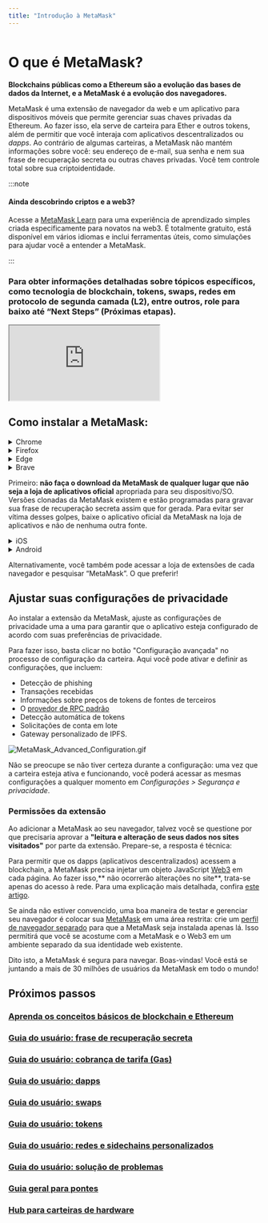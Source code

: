 ```yaml
---
title: "Introdução à MetaMask"
---
```



<div class="center-container">
  <div class="img-large">
    <img
      src={
        require("../../../../../img/getting-started/getting-started-with-metamask/MetaMask_banner.png")
          .default
      }
      alt=""
    />
  </div>
</div>

# **O que é MetaMask?**

**Blockchains públicas como a Ethereum são a evolução das bases de dados da Internet, e a MetaMask é a evolução dos navegadores.**

MetaMask é uma extensão de navegador da web e um aplicativo para dispositivos móveis que permite gerenciar suas chaves privadas da Ethereum. Ao fazer isso, ela serve de carteira para Ether e outros tokens, além de permitir que você interaja com aplicativos descentralizados ou _dapps_. Ao contrário de algumas carteiras, a MetaMask não mantém informações sobre você: seu endereço de e-mail, sua senha e nem sua frase de recuperação secreta ou outras chaves privadas. Você tem controle total sobre sua criptoidentidade.

:::note

#### Ainda descobrindo criptos e a web3?

Acesse a [MetaMask Learn](https://learn.metamask.io/) para uma experiência de aprendizado simples criada especificamente para novatos na web3. É totalmente gratuito, está disponível em vários idiomas e inclui ferramentas úteis, como simulações para ajudar você a entender a MetaMask.

:::

### **Para obter informações detalhadas sobre tópicos específicos, como tecnologia de blockchain, tokens, swaps, redes em protocolo de segunda camada (L2), entre outros, role para baixo até “Next Steps” (Próximas etapas).**

<div class="center-container">
  <div class="video-container">
    <iframe
      class="video-iframe"
      src="https://www.youtube.com/embed/YVgfHZMFFFQ?si=PTSfJ1LCzvJe3JuK"
      title="What is MetaMask?"
      allow="accelerometer; autoplay; clipboard-write; encrypted-media; gyroscope; picture-in-picture; web-share"
      allowFullScreen
    ></iframe>
  </div>
</div>

## **Como instalar a MetaMask:**

<Tabs>

<TabItem value="Extensão do navegador" label="Extensão do navegador">

<details>
<summary>Chrome</summary>

<div>

1. Acesse [https://metamask.io/](https://metamask.io/)

2. Clique em “Download” (Baixar) na barra de menus.

3. Clique em “Install MetaMask for Chrome” (Instalar a MetaMask para o Chrome). Você será direcionado para o Chrome Web Store.

<div class="center-container">
  <div class="img-large">
    <img
      src={
        require("../../../../../img/getting-started/getting-started-with-metamask/Install_MetaMask_Chrome_1.png")
          .default
      }
      alt="Instalar a MetaMask para Chrome"
    />
  </div>
</div>

4. Clique em “Add to Chrome” (Adicionar ao Chrome).

5. Na janela pop-up, clique em “Add extension” (Adicionar extensão).

<div class="center-container">
  <div class="img-medium">
    <img
      src={
        require("../../../../../img/getting-started/getting-started-with-metamask/Install_MetaMask_Chrome_2.png")
          .default
      }
      alt="Instalar a MetaMask para Chrome"
    />
  </div>
</div>

Depois de adicionar a extensão, a MetaMask se abrirá automaticamente. Você também pode garantir que ela fique facilmente acessível na sua barra de ferramentas, clicando no ícone de quebra-cabeça, no canto superior direito da tela e no ícone de pino.

</div>
</details>

<details>
<summary>Firefox</summary>

<div>

1. Acesse [https://metamask.io/](https://metamask.io/)
2. Clique em “Download” (Baixar)
3. Clique em “Install MetaMask for Firefox” (Instalar a MetaMask para Firefox).
4. Na nova janela aberta, clique em “Add to Firefox” (Adicionar ao Firefox).

<div class="center-container">
  <div class="img-large">
    <img
      src={
        require("../../../../../img/getting-started/getting-started-with-metamask/Install_MetaMask_Firefox_1.gif")
          .default
      }
      alt="Instalar a MetaMask no Firefox"
    />
  </div>
</div>

5. Na janela pop-up, clique em “Adicionar”

<div class="center-container">
  <div class="img-medium">
    <img
      src={
        require("../../../../../img/getting-started/getting-started-with-metamask/Install_MetaMask_Firefox_2.png")
          .default
      }
      alt="Instalar a MetaMask no Firefox"
    />
  </div>
</div>

**AVISO: não se assuste pelo fato de o plugin do Firefox estar listado como publicado por "danfinlay, kumavis", pois são algumas das mentes por trás da MetaMask!**

Depois de adicionar a extensão MetaMask, você retornará à página do navegador. A extensão será exibida no navegador; clique nela para abrir a MetaMask.

</div>
</details>

<details>
<summary>Edge</summary>

<div>

1. Acesse [https://metamask.io/](https://metamask.io/)
2. Clique em “Download” (Baixar).
3. Clique em “Install MetaMask for Edge” (Instalar a MetaMask para Edge).
4. Na janela nova que se abre, clique em "Obter".

<div class="center-container">
  <div class="img-large">
    <img
      src={
        require("../../../../../img/getting-started/getting-started-with-metamask/Install_MetaMask_Edge_1.gif")
          .default
      }
      alt="Instalar a MetaMask para Edge"
    />
  </div>
</div>

5. Na janela pop-up, clique em "Adicionar extensão".

<div class="center-container">
  <div class="img-medium">
    <img
      src={
        require("../../../../../img/getting-started/getting-started-with-metamask/Install_MetaMask_Edge_2.png")
          .default
      }
      alt="Instalar a MetaMask para Edge"
    />
  </div>
</div>

Depois de adicionar a extensão, a MetaMask se abrirá automaticamente. Você também pode garantir que ela fique facilmente acessível na barra de ferramentas clicando no ícone de quebra-cabeça na parte superior da tela, clicando nos 3 pontos ao lado da extensão da MetaMask e então "Mostrar na barra de ferramentas".

</div>
</details>

<details>
<summary>Brave</summary>

<div>

1. Acesse [https://metamask.io/](https://metamask.io/)
2. Clique em “Download” (Baixar).
3. Clique em “Install MetaMask for Chrome” (Instalar a MetaMask para Chrome). Ignore os sinais de alerta que estiverem tocando: o motivo pelo qual se lê “Chrome” aqui é porque o Brave é um navegador baseado no Chromium e compartilha a Web Store com o próprio Chrome.
4. Na Chrome Store, clique em “Add to Brave” (Adicionar ao Brave).

<div class="center-container">
  <div class="img-large">
    <img
      src={
        require("../../../../../img/getting-started/getting-started-with-metamask/Install_MetaMask_Brave_1.png")
          .default
      }
      alt="Instalar a MetaMask para Brave"
    />
  </div>
</div>

5. Na janela pop-up exibida, clique em “Add extension” (Adicionar extensão).

<div class="center-container">
  <div class="img-medium">
    <img
      src={
        require("../../../../../img/getting-started/getting-started-with-metamask/Install_MetaMask_Brave_2.png")
          .default
      }
      alt="Instalar a MetaMask para Brave"
    />
  </div>
</div>

Depois de adicionar a extensão MetaMask, você retornará à página do navegador. A MetaMask será exibida no navegador. Você pode clicar na extensão para abrir a MetaMask.

</div>
</details>

</TabItem>

<TabItem value="Aplicativo para dispositivos móveis" label="Aplicativo para dispositivos móveis">

Primeiro: **não faça o download da MetaMask de qualquer lugar que não seja a loja de aplicativos oficial** apropriada para seu dispositivo/SO. Versões clonadas da MetaMask existem e estão programadas para gravar sua frase de recuperação secreta assim que for gerada. Para evitar ser vítima desses golpes, baixe o aplicativo oficial da MetaMask na loja de aplicativos e não de nenhuma outra fonte.

<details>
<summary>iOS</summary>

<div>

1. Abra a App Store e clique no botão de pesquisa, no canto inferior direito. Digite “MetaMask” na barra de pesquisa.

<div class="center-container">
  <div class="img-small">
    <img
      src={
        require("../../../../../img/getting-started/getting-started-with-metamask/Install_MetaMask_iOS.png")
          .default
      }
      alt="Instalar a MetaMask para iOS"
    />
  </div>
</div>

2. Clique em “Get” (Obter) ou toque no nome do aplicativo para exibir mais detalhes. Conclua o processo de confirmação de download da App Store.
3. Depois de instalado, abra o aplicativo e siga as instruções para criar sua carteira.
4. Faça uma cópia de segurança de sua Frase de recuperação secreta em algum lugar seguro e off-line!

</div>
</details>

<details>
<summary>Android</summary>

<div>

1. Abra a Play Store e procure “MetaMask”. **O aplicativo oficial MetaMask é parecido com a captura de tela abaixo. Tenha MUITO CUIDADO para não instalar um aplicativo MetaMask falso! Procure aquele com mais de 10 milhões de downloads.**

<div class="center-container">
  <div class="img-small">
    <img
      src={
        require("../../../../../img/getting-started/getting-started-with-metamask/Install_MetaMask_Android.png")
          .default
      }
      alt="Instalar a MetaMask para Android"
    />
  </div>
</div>

2. Toque em “Install” (Instalar) e aguarde o processo terminar.
3. Depois de instalado, abra o aplicativo e siga as instruções para criar sua carteira.
4. Faça uma cópia de segurança de sua Frase de recuperação secreta em algum lugar seguro e off-line!

</div>
</details>

</TabItem>

</Tabs>

Alternativamente, você também pode acessar a loja de extensões de cada navegador e pesquisar “MetaMask”. O que preferir!

## Ajustar suas configurações de privacidade

Ao instalar a extensão da MetaMask, ajuste as configurações de privacidade uma a uma para garantir que o aplicativo esteja configurado de acordo com suas preferências de privacidade.

Para fazer isso, basta clicar no botão "Configuração avançada" no processo de configuração da carteira. Aqui você pode ativar e definir as configurações, que incluem:

- Detecção de phishing
- Transações recebidas
- Informações sobre preços de tokens de fontes de terceiros
- O [provedor de RPC padrão](https://metamask.zendesk.com/hc/en-us/articles/5378119120667)
- Detecção automática de tokens
- Solicitações de conta em lote
- Gateway personalizado de IPFS.

<div class="center-container">
  <div class="img-large">
    <img
      src={
        require("../../../../../img/getting-started/getting-started-with-metamask/MetaMask_Advanced_Configuration.gif")
          .default
      }
      alt="MetaMask_Advanced_Configuration.gif"
    />
  </div>
</div>

Não se preocupe se não tiver certeza durante a configuração: uma vez que a carteira esteja ativa e funcionando, você poderá acessar as mesmas configurações a qualquer momento em _Configurações > Segurança e privacidade_.

### **Permissões da extensão**

Ao adicionar a MetaMask ao seu navegador, talvez você se questione por que precisaria aprovar a **"leitura e alteração de seus dados nos sites visitados"** por parte da extensão. Prepare-se, a resposta é técnica:

Para permitir que os dapps (aplicativos descentralizados) acessem a blockchain, a MetaMask precisa injetar um objeto JavaScript [Web3](https://web3js.readthedocs.io/en/1.0/) em cada página. Ao fazer isso,** não ocorrerão alterações no site**, trata-se apenas do acesso à rede. Para uma explicação mais detalhada, confira [este artigo](https://metamask.zendesk.com/hc/en-us/articles/12412707939611).

Se ainda não estiver convencido, uma boa maneira de testar e gerenciar seu navegador é colocar sua [MetaMask](https://support.metamask.io/hc/en-us/articles/360015289672-Sandboxing-MetaMask) em uma área restrita: crie um [perfil de navegador separado](https://metamask.zendesk.com/hc/en-us/articles/12174759849371) para que a MetaMask seja instalada apenas lá. Isso permitirá que você se acostume com a MetaMask e o Web3 em um ambiente separado da sua identidade web existente.

Dito isto, a MetaMask é segura para navegar. Boas-vindas! Você está se juntando a mais de 30 milhões de usuários da MetaMask em todo o mundo!

####

## **Próximos passos**

### [Aprenda os conceitos básicos de blockchain e Ethereum](https://metamask.zendesk.com/hc/en-us/articles/360015489611)

### **[Guia do usuário: frase de recuperação secreta](https://metamask.zendesk.com/hc/en-us/articles/4404722782107)**

### **[Guia do usuário: cobrança de tarifa (Gas)](https://metamask.zendesk.com/hc/en-us/articles/4404600179227)**

### **[Guia do usuário: dapps](https://metamask.zendesk.com/hc/en-us/articles/4405506066331)**

### **[Guia do usuário: swaps](https://metamask.zendesk.com/hc/en-us/articles/4405093054363)**

### **[Guia do usuário: tokens](https://metamask.zendesk.com/hc/en-us/articles/4405497827355)**

### **[Guia do usuário: redes e sidechains personalizados](https://metamask.zendesk.com/hc/en-us/articles/4404424659995)**

### **[Guia do usuário: solução de problemas](https://metamask.zendesk.com/hc/en-us/articles/4406430256539)**

### **[Guia geral para pontes](https://metamask.zendesk.com/hc/en-us/articles/4836913606683-Field-Guide-to-Bridges)**

### **[Hub para carteiras de hardware](https://metamask.zendesk.com/hc/en-us/articles/4408552261275)**
